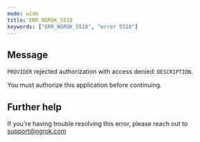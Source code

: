 ```yaml
---
mode: wide
title: ERR_NGROK_5518
keywords: ["ERR_NGROK_5518", "error 5518"]
---
```


## Message

`PROVIDER` rejected authorization with access denied: `DESCRIPTION`.

You must authorize this application before continuing.

## Further help

If you're having trouble resolving this error, please reach out to [support@ngrok.com](mailto:support@ngrok.com?subject=Help%20with%20ERR_NGROK_5518)
